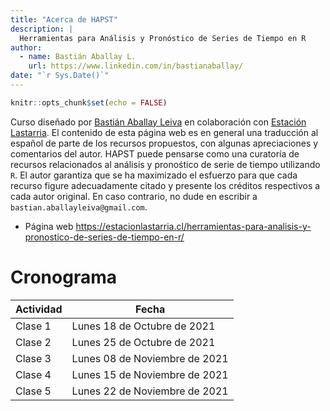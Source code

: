```yaml
---
title: "Acerca de HAPST"
description: |
  Herramientas para Análisis y Pronóstico de Series de Tiempo en R
author:
  - name: Bastián Aballay L.
    url: https://www.linkedin.com/in/bastianaballay/
date: "`r Sys.Date()`"
---
```


```r
knitr::opts_chunk$set(echo = FALSE)
```

Curso diseñado por [Bastián Aballay Leiva](https://www.linkedin.com/in/bastianaballay/) en colaboración con [Estación Lastarria](https://estacionlastarria.cl/). El contenido de esta página web
es en general una traducción al español de parte de los recursos propuestos, con 
algunas apreciaciones y comentarios del autor. HAPST puede pensarse como una 
curatoría de recursos relacionados al análisis y pronośtico de  serie de tiempo utilizando `R`.
El autor garantiza que se ha maximizado el esfuerzo para que cada recurso figure
adecuadamente citado y presente los créditos respectivos a cada autor original. 
En caso contrario, no dude en escribir a `bastian.aballayleiva@gmail.com`.

* Página web [https://estacionlastarria.cl/herramientas-para-analisis-y-pronostico-de-series-de-tiempo-en-r/](https://estacionlastarria.cl/herramientas-para-analisis-y-pronostico-de-series-de-tiempo-en-r/)

# Cronograma

| Actividad |      Fecha                      |
| --------- | ------------------------------- |
| Clase 1   | Lunes 18 de Octubre de 2021     |
| Clase 2   | Lunes 25 de Octubre de 2021     |
| Clase 3   | Lunes 08 de Noviembre de 2021   |
| Clase 4   | Lunes 15 de Noviembre de 2021   |
| Clase 5   | Lunes 22 de Noviembre de 2021   |